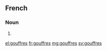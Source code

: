 ==French==

===Noun===
{{head|fr|plural|g=?}}

# {{plural of|gouffre|lang=fr}}

[[el:gouffres]]
[[fr:gouffres]]
[[mg:gouffres]]
[[sv:gouffres]]